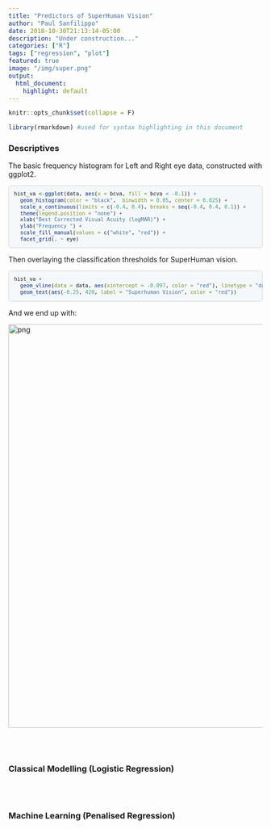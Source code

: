 ```yaml
---
title: "Predictors of SuperHuman Vision"
author: "Paul Sanfilippo"
date: 2018-10-30T21:13:14-05:00
description: "Under construction..."
categories: ["R"]
tags: ["regression", "plot"]
featured: true
image: "/img/super.png"
output:
  html_document:
    highlight: default
---
```


<style>
div.code pre { 
                font-family: 'Source Code Pro', 'Courier New', monospace;
                font-size: 12px;
                background-color:#F5F8FA;
                padding-top: 10px;
                padding-bottom: 10px;
                padding-left: 10px;
                border: 1px solid lightgrey;
                border-radius: 5px;
}
</style>

<style>
div.output pre { 
                font-family: 'Source Code Pro', 'Courier New', monospace;
                font-size: 12px;
                padding-top: 10px;
                padding-bottom: 10px;
                padding-left: 10px;
                border: 1px solid lightgrey;
                border-radius: 5px;
}
</style>


```r
knitr::opts_chunk$set(collapse = F)
```

```r
library(rmarkdown) #used for syntax highlighting in this document
```


### Descriptives

The basic frequency histogram for Left and Right eye data, constructed with ggplot2.

<div class = "code">
```r
hist_va <-ggplot(data, aes(x = bcva, fill = bcva < -0.1)) +
  geom_histogram(color = "black",  binwidth = 0.05, center = 0.025) +
  scale_x_continuous(limits = c(-0.4, 0.4), breaks = seq(-0.4, 0.4, 0.1)) +
  theme(legend.position = "none") +
  xlab("Best Corrected Visual Acuity (logMAR)") +
  ylab("Frequency ") +
  scale_fill_manual(values = c("white", "red")) +
  facet_grid(. ~ eye)
```
</div>


Then overlaying the classification thresholds for SuperHuman vision.

<div class = "code">
```r
hist_va + 
  geom_vline(data = data, aes(xintercept = -0.097, color = "red"), linetype = "dashed") +
  geom_text(aes(-0.25, 420, label = "Superhuman Vision", color = "red"))
```
</div>

And we end up with:

<img src="/figs/svfig1.png" alt="png" width="800"/>



<br><br>

### Classical Modelling (Logistic Regression)



<br><br>

### Machine Learning (Penalised Regression)


